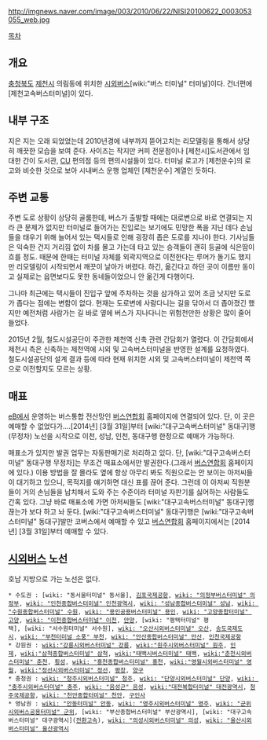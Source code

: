 http://imgnews.naver.com/image/003/2010/06/22/NISI20100622_0003053055_web.jpg

[[목차]]
== 개요 ==
[[충청북도]] [[제천시]] 의림동에 위치한 [[시외버스]][wiki:"버스 터미널" 터미널]이다. 건너편에 [제천고속버스터미널]이 있다.

== 내부 구조 ==
지은 지는 오래 되었었는데 2010년경에 내부까지 뜯어고치는 리모델링을 통해서 상당히 깨끗한 모습을 보여 준다. 사이즈는 작지만 커피 전문점이나 [제천시]도서관에서 임대한 간이 도서관, [[CU]] 편의점 등의 편의시설들이 있다. 터미널 로고가 [제천운수]의 로고와 비슷한 것으로 보아 시내버스 운행 업체인 [제천운수] 계열인 듯하다.

== 주변 교통 ==
주변 도로 상황이 상당히 골룸한데, 버스가 출발할 때에는 대로변으로 바로 연결되는 지라 큰 문제가 없지만 터미널로 들어가는 진입로는 보기에도 민망한 폭을 지닌 데다 손님들을 태우기 위해 늘어서 있는 택시들로 인해 굉장히 좁은 도로를 지나야 한다. 기사님들은 익숙한 건지 거리낌 없이 차를 몰고 가는데 타고 있는 승객들이 괜히 등골에 식은땀이 흐를 정도. 때문에 한때는 터미널 자체를 외곽지역으로 이전한다는 루머가 돌기도 했지만 리모델링이 시작되면서 깨끗이 날아가 버렸다. 하긴, 옮긴다고 하던 곳이 이름만 동이고 실제로는 읍면보다도 못한 동네들이었으니 안 옮긴게 다행이다.

그나마 최근에는 택시들이 진입구 앞에 주차하는 것을 삼가하고 있어 조금 낫지만 도로가 좁다는 점에는 변함이 없다. 현재는 도로변에 사람다니는 길을 닦아서 더 좁아졌긴 했지만 예전처럼 사람가는 길 바로 옆에 버스가 지나다니는 위험천만한 상황은 많이 줄어들었다.

2015년 2월, 철도시설공단이 주관한 제천역 신축 관련 간담회가 열렸다. 이 간담회에서 제천시 측은 신축하는 제천역에 시외 및 고속버스터미널을 반영한 설계를 요청하였다. 철도시설공단의 설계 결과 등에 따라 현재 위치한 시외 및 고속버스터미널이 제천역 쪽으로 이전할지도 모르는 상황.
== 매표 ==
[[eB]]에서 운영하는 버스통합 전산망인 [http://www.bustago.or.kr/ 버스연합회] 홈페이지에 연결되어 있다. 단, 이 곳은 예매할 수 없었다가....[2014년] [3월 31일]부터 [wiki:"대구고속버스터미널" 동대구]행(무정차) 노선을 시작으로 이천, 성남, 인천, 동대구행 한정으로 예매가 가능하다.

매표소가 있지만 발권 업무는 자동판매기로 처리하고 있다. 단, [wiki:"대구고속버스터미널" 동대구행 무정차]는 무조건 매표소에서만 발권한다.(그래서 [http://www.bustago.or.kr/ 버스연합회] 홈페이지에 있다.) 이용 방법을 잘 몰라도 옆에 항상 아무리 봐도 직원으로는 안 보이는 아저씨들이 대기하고 있으니, 목적지를 얘기하면 대신 표를 끊어 준다. 그런데 이 아저씨 직원분들이 거의 손님들을 납치해서 도와 주는 수준이라 터미널 자판기를 싫어하는 사람들도 간혹 있다. 그냥 바로 매표소에 가면 아저씨들도 [wiki:"대구고속버스터미널" 동대구]행 끊는가 보다 하고 놔 둔다. [wiki:"대구고속버스터미널" 동대구]행은 [wiki:"대구고속버스터미널" 동대구]발만 코버스에서 예매할 수 있고 [http://www.bustago.or.kr/ 버스연합회] 홈페이지에서는 [2014년] [3월 31일]부터 예매할 수 있다.

== [[시외버스]] 노선 ==
호남 지방으로 가는 노선은 없다.

 * 수도권 : [wiki: "동서울터미널" 동서울], [[김포국제공항]], [[wiki: "의정부버스터미널" 의정부]], [[wiki: "인천종합버스터미널" 인천광역시]], [[wiki: "성남종합버스터미널" 성남]], [[wiki: "수원종합버스터미널" 수원]], [[wiki: "용인공용버스터미널" 용인]], [[wiki: "고양종합터미널" 고양]], [[wiki: "이천종합버스터미널" 이천]], [[안양시|안양]], [wiki: "평택터미널" 평택], [wiki: "서수원터미널" 서수원], [[wiki: "오산시외버스터미널" 오산]], [[송도국제도시]], [[wiki: "부천터미널 소풍" 부천]], [[wiki: "안산종합버스터미널" 안산]], [[인천국제공항]] 
 * 강원권 : [[wiki:"강릉시외버스터미널" 강릉]], [[wiki:"원주시외버스터미널" 원주]], [[인제군|인제]], [[wiki:"삼척종합버스터미널" 삼척]], [[wiki:"태백시버스터미널" 태백]], [[wiki:"춘천시외버스터미널" 춘천]], [[횡성군|횡성]], [[wiki: "홍천종합버스터미널" 홍천]], [[wiki:"영월시외버스터미널" 영월]], [[wiki:"정선시외버스터미널" 정선]], [[평창군|평창]], [[양구군|양구]]
 * 충청권 : [[wiki: "청주시외버스터미널" 청주]], [[wiki: "단양시외버스터미널" 단양]], [[wiki: "충주시외버스터미널" 충주]], [[wiki: "음성군" 음성]], [[wiki:"대전복합터미널" 대전광역시]], [[청주국제공항]], [[wiki: "천안종합터미널" 천안]], [[구인사]] 
 * 영남권 : [[wiki: "안동터미널" 안동]], [[wiki: "영주시외버스터미널" 영주]], [[wiki: "군위시외버스공용터미널" 군위]], [wiki: "부산종합버스터미널" 부산광역시], [wiki: "대구고속버스터미널" 대구광역시]([[전환고속]]), [[wiki: "의성시외버스터미널" 의성]], [[wiki: "울산시외버스터미널" 울산광역시]] 
